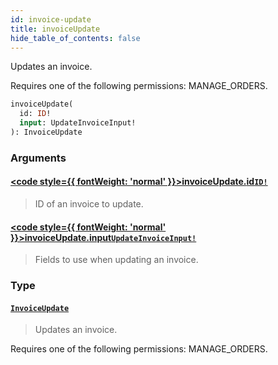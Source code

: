 ```yaml
---
id: invoice-update
title: invoiceUpdate
hide_table_of_contents: false
---
```








Updates an invoice. 

Requires one of the following permissions: MANAGE_ORDERS.

```graphql
invoiceUpdate(
  id: ID!
  input: UpdateInvoiceInput!
): InvoiceUpdate
```


### Arguments

#### [<code style={{ fontWeight: 'normal' }}>invoiceUpdate.<b>id</b></code>](#)<Bullet />[`ID!`](../../../developer/api-reference/scalars/id) <Badge class="secondary" text="non-null"/> <Badge class="secondary" text="scalar"/>
> ID of an invoice to update.
> 

#### [<code style={{ fontWeight: 'normal' }}>invoiceUpdate.<b>input</b></code>](#)<Bullet />[`UpdateInvoiceInput!`](../../../developer/api-reference/inputs/update-invoice-input) <Badge class="secondary" text="non-null"/> <Badge class="secondary" text="input"/>
> Fields to use when updating an invoice.
> 

### Type

#### [`InvoiceUpdate`](../../../developer/api-reference/objects/invoice-update) <Badge class="secondary" text="object"/>
> Updates an invoice. 

Requires one of the following permissions: MANAGE_ORDERS.
> 





